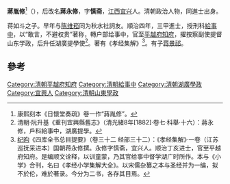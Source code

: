 '''蔣胤修'''<ref>康熙刻本《日懷堂奏疏》卷一作“蔣胤修”。</ref>（{{bd|？||？||catIdx=J}}），后改名'''蔣永修'''，字'''慎斋'''，[[江西|江西]][[宜兴|宜兴]]人。清朝政治人物，同進士出身。

蒋如斗之子。早年与[[陈维崧|陈维崧]]同为秋水社詞友。順治四年，三甲進士，授刑科[[給事中|給事中]]，以“敢言，不避权贵”著称，轉户部给事中，官至[[平越府|平越府]][[知府|知府]]，擢按察副使提督山东学政，后升任湖廣提學使<ref>清朝·阮升基《重刊宜興縣舊志》（清光緒8年[1882]·卷七·科舉·十六）：蔣永修，戶科給事中，湖廣提學。</ref>。著有《孝经集解》<ref>[[纪昀|纪昀]]《四库全书总目提要》（卷三十二 经部三十二）：《孝经集解》·一卷（江苏巡抚采进本）国朝蒋永修撰。永修字慎斋，宜兴人。顺治丁亥进士，官至平越府知府。是编顺文诠释，以训童蒙，乃其官给事中督学湖广时所作。本与《小学》合刊，名曰《孝经小学集解大全》。以宋儒杂纂之本与圣经并为一编，拟不於伦，难於著录。今分为二书，各存其目焉。</ref>。有子[[蒋景祁|蒋景祁]]。

==參考==
{{reflist}}
{{順治四年丁亥科殿試金榜}}

[[Category:清朝平越府知府|Category:清朝平越府知府]]
[[Category:清朝給事中|Category:清朝給事中]]
[[Category:清朝湖廣學政|Category:清朝湖廣學政]]
[[Category:宜興人|Category:宜興人]]
[[Category:清朝山東學政|Category:清朝山東學政]]